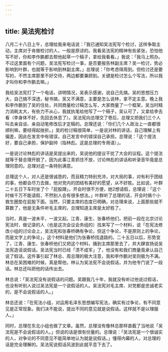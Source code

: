 ```yaml
---
---
---
```

title: 吴法宪检讨
---




八月二十八日上午，总理给我来电话说：「我已通知吴法宪写个检讨，这样争取主动，主席对于肯做检讨的人，一般是原谅的。我看吴法宪的精神有些紧张，恐怕他写不好，你和李作鹏都去帮他起草一个稿子，拿给我看看。」我说：「我马上照办。不过这里面有个问题，吴法宪写检讨一事，是否要报告林副主席？吴一检讨，势必影响到叶群，也就等于影响到林副主席。」总理说：「你考虑得周到。但检讨还是要写的，不然主席那里不好交待，两边都要兼顾到。关键是检讨怎么个写法，所以我才叫你和李作鹏去嘛。」

我给吴法宪打了一个电话，讲明情况，吴表示感谢，说自己先搞。吴的思想压力大，自己搞不深透，秘书搞，吴又不满意，主要是怎么说林，拿不定主意。晚上我和李作鹏到了吴的住处，共同商量检讨稿怎么写，大家商量了一个框架，吴当时精力消耗太大，有些力不从心，我就执笔给他写了一个稿子，吴认可了，又拿给李去看（李身体不好，先回去休息了）。吴法宪向总理交了卷后，总理又把我们三个人叫去亲自谈、亲自动笔修改后才定稿的。总理还说：「你们几个人政治上一直都很顺利嘛，要经得起挫折。」吴的检讨稿很简单，一是说对林的讲话，自己理解上有偏差，因此在发言中有错误，自己发言中的错误自己承担。总理说：「这个提法好，要自己承担，保护副帅（指林彪。这是总理的专用语）」。

一是说讨论林彪的讲话是吴提出来的，吴说他的提议干扰了大会的议程。这个提法就等于替总理开脱了，因为此事江青抓住不放，讨论林彪的讲话和听录音毕竟是总理同意的。总理对这一条特别满意。

总理这个人，对人还是很诚恳的，而且精力特别充沛，对大局的事，对有利于团结的事，他都会尽力去做，他对党内的团结有美好的愿望，从不好胜。比如说，叶群二十五日下车时坐了个「屁股蹲」，开会时很不方便，她2想请假，总理说：「这个时候千万不能请假，不然别人会有很多想法。」叶群听了总理的话，开会时搞个小救生圈垫在屁股下面。当然，只要主席的态度已明确，对总理来说，上面那些就不算数了，他是无条件听毛主席的，总理知道主席是太好胜了。

当时，真是一波未平，一波又起。江青、康生、张春桥他们，把前一段在北京讨论宪法时，做记录的人（也是这次会议会务组的）找来写了一个材料，说「在宪法修改小组的讨论会上，吴法宪和张春桥确有争论，但这个争论，不是原则上的争论，而是文字上的争论」，这个材料是他们为张春桥找退路的。二十五日以后，形势变了，江青、康生、张春桥他们又把这个材料，捅到主席那里去了，并大肆宣扬说吴法宪造谣说假话。吴法宪当时已经「溃不成军」了，他没有和我们商量竟承认自己说了假话。这件事引起了林总、周总理的极大注意，我和李作鹏对吴则极为不满。林总在吴困难的时候，真是帮他，林认为吴法宪不会说假话，并为他专门说了一段话。林总还叫把他的话传出去。

林总说：「吴法宪没有说假话的问题。吴跟我几十年，我就没有听过他说过假话，也没有听别人说过吴法宪是一个说假话的人。吴法宪对毛主席、对党都是忠诚老实的，是不会说假话的人。」

林总还说：「在宪法小组，对运用毛泽东思想编写宪法，确实有过争论，有不同意见是正常现象。我们决不能说，提出不同的意见就是说假话。这样就不是以理服人。」

同时，总理在东北小组也做了文章。虽然，总理没有像林总那样直截了当地说「吴法宪是不会说假话的人。」但说的话是很有份量的。总理说：「吴法宪是一个很诚实的人，对争论的不同意见不能简单地认为就是说假话。」懂得内幕的人，对总理的话是完全理解的。吴法宪说假话风波到此就平息下去了。